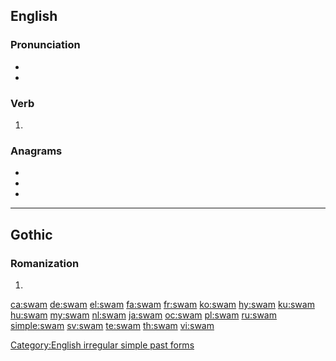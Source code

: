 ==English==

===Pronunciation===
* {{IPA|/swæm/|lang=en}}
* {{rhymes|æm|lang=en}}

===Verb===
{{head|en|verb form}}

# {{en-simple past of|swim}}

===Anagrams===
* {{l|en|awms}}
* {{l|en|maws}}
* {{l|en|sawm}}

[[Category:English irregular simple past forms]]

----

==Gothic==

===Romanization===
{{got-rom}}

# {{got-romanization of|𐍃𐍅𐌰𐌼}}

[[ca:swam]]
[[de:swam]]
[[el:swam]]
[[fa:swam]]
[[fr:swam]]
[[ko:swam]]
[[hy:swam]]
[[ku:swam]]
[[hu:swam]]
[[my:swam]]
[[nl:swam]]
[[ja:swam]]
[[oc:swam]]
[[pl:swam]]
[[ru:swam]]
[[simple:swam]]
[[sv:swam]]
[[te:swam]]
[[th:swam]]
[[vi:swam]]